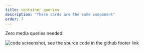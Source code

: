 ```yaml
---
title: container queries
description: "These cards are the same component"
order: 7
---
```



Zero media queries needed!

<VideoPlayer
  classes="w-[440px] right-[20px] top-[20px]"
  name="container-queries"
/>

<Image
  src={screen}
  alt="code screenshot, see the source code in the github footer link"
  class="rounded-xl absolute z-1 w-[380px] right-[380px] top-[140px] hover:z-10"
/>
